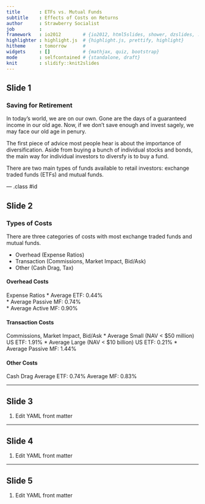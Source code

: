 ```yaml
---
title       : ETFs vs. Mutual Funds
subtitle    : Effects of Costs on Returns
author      : Strawberry Socialist
job         : 
framework   : io2012        # {io2012, html5slides, shower, dzslides, ...}
highlighter : highlight.js  # {highlight.js, prettify, highlight}
hitheme     : tomorrow      # 
widgets     : []            # {mathjax, quiz, bootstrap}
mode        : selfcontained # {standalone, draft}
knit        : slidify::knit2slides
---
```


## Slide 1

### Saving for Retirement 
In today's world, we are on our own. Gone are the days of a guaranteed income in our old age. Now, if we don't save enough and invest sagely, we may face our old age in penury.  

The first piece of advice most people hear is about the importance of diversification. Aside from buying a bunch of individual stocks and bonds, the main way for individual investors to diversfy is to buy a fund.  

There are two main types of funds available to retail investors: exchange traded funds (ETFs) and mutual funds.

--- .class #id 

## Slide 2

### Types of Costs
There are three categories of costs with most exchange traded funds and mutual funds.

* Overhead (Expense Ratios)
* Transaction (Commissions, Market Impact, Bid/Ask)
* Other (Cash Drag, Tax)

#### Overhead Costs
Expense Ratios
* Average ETF: 0.44%  
* Average Passive MF: 0.74%  
* Average Active MF: 0.90%  

#### Transaction Costs
Commissions, Market Impact, Bid/Ask
* Average Small (NAV < $50 million) US ETF: 1.91%
* Average Large (NAV < $10 billion) US ETF: 0.21%
* Average Passive MF: 1.44%

#### Other Costs
Cash Drag
Average ETF: 0.74%
Average MF: 0.83%


---

## Slide 3

1. Edit YAML front matter

---

## Slide 4

1. Edit YAML front matter

---

## Slide 5

1. Edit YAML front matter
